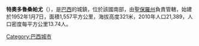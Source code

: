 {{Coord|22|31|57|S|52|10|03|W|scale:30000|display=title}}

'''特奧多魯桑帕尤'''（{{lang-pt|Teodoro Sampaio}}），是[[巴西|巴西]]的城鎮，位於該國南部，由[[聖保羅州|聖保羅州]]負責管轄，始建於1952年1月7日，面積1,557平方公里，海拔高度321米，2010年人口21,389，人口密度每平方公里13.74人。

{{Brazil-geo-stub}}
[[Category:巴西城市|Category:巴西城市]]